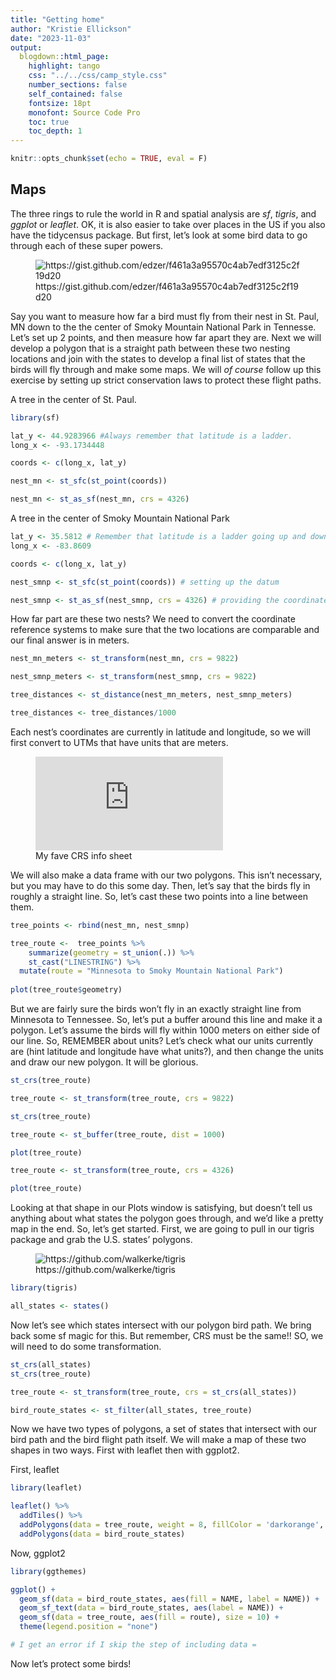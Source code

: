 ```yaml
---
title: "Getting home"
author: "Kristie Ellickson"
date: "2023-11-03"
output: 
  blogdown::html_page: 
    highlight: tango
    css: "../../css/camp_style.css"
    number_sections: false
    self_contained: false
    fontsize: 18pt
    monofont: Source Code Pro
    toc: true
    toc_depth: 1
---
```


```r
knitr::opts_chunk$set(echo = TRUE, eval = F)
```

## Maps

The three rings to rule the world in R and spatial analysis are *sf*, *tigris*, and *ggplot* or *leaflet*. OK, it is also easier to take over places in the US if you also have the tidycensus package. But first, let's look at some bird data to go through each of these super powers.

![https://gist.github.com/edzer/f461a3a95570c4ab7edf3125c2f19d20](https://user-images.githubusercontent.com/520851/34849243-0972e474-f722-11e7-9a3d-2d4bf5075835.png)

Say you want to measure how far a bird must fly from their nest in St. Paul, MN down to the the center of Smoky Mountain National Park in Tennesse. Let's set up 2 points, and then measure how far apart they are. Next we will develop a polygon that is a straight path between these two nesting locations and join with the states to develop a final list of states that the birds will fly through and make some maps. We will *of course* follow up this exercise by setting up strict conservation laws to protect these flight paths.

A tree in the center of St. Paul.

```r
library(sf)

lat_y <- 44.9283966 #Always remember that latitude is a ladder.
long_x <- -93.1734448

coords <- c(long_x, lat_y)

nest_mn <- st_sfc(st_point(coords))

nest_mn <- st_as_sf(nest_mn, crs = 4326)
```

A tree in the center of Smoky Mountain National Park

```r

lat_y <- 35.5812 # Remember that latitude is a ladder going up and down
long_x <- -83.8609

coords <- c(long_x, lat_y)

nest_smnp <- st_sfc(st_point(coords)) # setting up the datum

nest_smnp <- st_as_sf(nest_smnp, crs = 4326) # providing the coordinate reference system
```


How far part are these two nests? We need to convert the coordinate reference systems to make sure that the two locations are comparable and our final answer is in meters.

```r
nest_mn_meters <- st_transform(nest_mn, crs = 9822)

nest_smnp_meters <- st_transform(nest_smnp, crs = 9822)

tree_distances <- st_distance(nest_mn_meters, nest_smnp_meters)

tree_distances <- tree_distances/1000

```

Each nest's coordinates are currently in latitude and longitude, so we will first convert to UTMs that have units that are meters.

![My fave CRS info sheet](https://www.nceas.ucsb.edu/sites/default/files/2020-04/OverviewCoordinateReferenceSystems.pdf)

We will also make a data frame with our two polygons. This isn't necessary, but you may have to do this some day. Then, let's say that the birds fly in roughly a straight line. So, let's cast these two points into a line between them. 


```r

tree_points <- rbind(nest_mn, nest_smnp)

tree_route <-  tree_points %>%
    summarize(geometry = st_union(.)) %>%
    st_cast("LINESTRING") %>%
  mutate(route = "Minnesota to Smoky Mountain National Park")
    
plot(tree_route$geometry)

```


But we are fairly sure the birds won't fly in an exactly straight line from Minnesota to Tennessee. So, let's put a buffer around this line and make it a polygon. Let's assume the birds will fly within 1000 meters on either side of our line. So, REMEMBER about units? Let's check what our units currently are (hint latitude and longitude have what units?), and then change the units and draw our new polygon. It will be glorious.


```r

st_crs(tree_route)

tree_route <- st_transform(tree_route, crs = 9822)

st_crs(tree_route)

tree_route <- st_buffer(tree_route, dist = 1000)

plot(tree_route)

tree_route <- st_transform(tree_route, crs = 4326)

plot(tree_route)

```


Looking at that shape in our Plots window is satisfying, but doesn't tell us anything about what states the polygon goes through, and we'd like a pretty map in the end. So, let's get started. First, we are going to pull in our tigris package and grab the U.S. states' polygons.

![https://github.com/walkerke/tigris](https://github.com/walkerke/tigris/raw/master/tools/readme/tigris_sticker.png)

```r

library(tigris)

all_states <- states()


```


Now let's see which states intersect with our polygon bird path. We bring back some sf magic for this. But remember, CRS must be the same!! SO, we will need to do some transformation.

```r

st_crs(all_states)
st_crs(tree_route)

tree_route <- st_transform(tree_route, crs = st_crs(all_states))

bird_route_states <- st_filter(all_states, tree_route)

```

Now we have two types of polygons, a set of states that intersect with our bird path and the bird flight path itself. We will make a map of these two shapes in two ways. First with leaflet then with ggplot2.

First, leaflet
```r

library(leaflet)

leaflet() %>% 
  addTiles() %>% 
  addPolygons(data = tree_route, weight = 8, fillColor = 'darkorange', color = 'darkorange') %>%
  addPolygons(data = bird_route_states)
```

Now, ggplot2
```r

library(ggthemes)

ggplot() +
  geom_sf(data = bird_route_states, aes(fill = NAME, label = NAME)) +
  geom_sf_text(data = bird_route_states, aes(label = NAME)) +
  geom_sf(data = tree_route, aes(fill = route), size = 10) +
  theme(legend.position = "none")

# I get an error if I skip the step of including data =

```

Now let's protect some birds!
